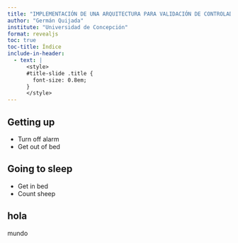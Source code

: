```yaml
---
title: "IMPLEMENTACIÓN DE UNA ARQUITECTURA PARA VALIDACIÓN DE CONTROLADORES DE AERONAVES DE ALA FIJA EN X-PLANE"
author: "Germán Quijada"
institute: "Universidad de Concepción"
format: revealjs
toc: true
toc-title: Índice
include-in-header:
  - text: |
      <style>
      #title-slide .title {
        font-size: 0.8em;
      }
      </style>
---
```


## Getting up

- Turn off alarm
- Get out of bed

## Going to sleep

- Get in bed
- Count sheep

## hola 

mundo